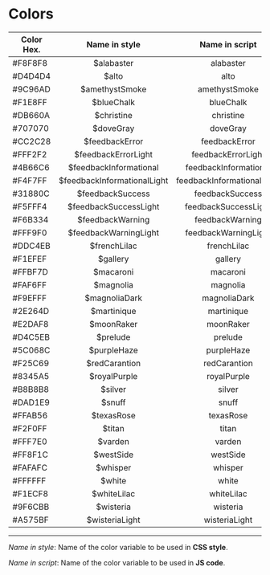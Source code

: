 <Meta title="Design Tokens/Colors" />

# Colors

| Color Hex. |          Name in style       |       Name in script       |
| ---------- |         :-------------:      |       :-------------:      |
|  #F8F8F8   |  $alabaster                  | alabaster                  |
|  #D4D4D4   |  $alto                       | alto                       |
|  #9C96AD   |  $amethystSmoke              | amethystSmoke              |
|  #F1E8FF   |  $blueChalk                  | blueChalk                  |
|  #DB660A   |  $christine                  | christine                  |
|  #707070   |  $doveGray                   | doveGray                   |
|  #CC2C28   |  $feedbackError              | feedbackError              |
|  #FFF2F2   |  $feedbackErrorLight         | feedbackErrorLight         |
|  #4B66C6   |  $feedbackInformational      | feedbackInformational      |
|  #F4F7FF   |  $feedbackInformationalLight | feedbackInformationalLight |
|  #31880C   |  $feedbackSuccess            | feedbackSuccess            |
|  #F5FFF4   |  $feedbackSuccessLight       | feedbackSuccessLight       |
|  #F6B334   |  $feedbackWarning            | feedbackWarning            |
|  #FFF9F0   |  $feedbackWarningLight       | feedbackWarningLight       | 
|  #DDC4EB   |  $frenchLilac                | frenchLilac                |
|  #F1EFEF   |  $gallery                    | gallery                    |
|  #FFBF7D   |  $macaroni                   | macaroni                   |
|  #FAF6FF   |  $magnolia                   | magnolia                   |
|  #F9EFFF   |  $magnoliaDark               | magnoliaDark               |
|  #2E264D   |  $martinique                 | martinique                 |
|  #E2DAF8   |  $moonRaker                  | moonRaker                  |
|  #D4C5EB   |  $prelude                    | prelude                    |
|  #5C068C   |  $purpleHaze                 | purpleHaze                 |
|  #F25C69   |  $redCarantion               | redCarantion               |
|  #8345A5   |  $royalPurple                | royalPurple                |
|  #B8B8B8   |  $silver                     | silver                     |
|  #DAD1E9   |  $snuff                      | snuff                      |
|  #FFAB56   |  $texasRose                  | texasRose                  |
|  #F2F0FF   |  $titan                      | titan                      |
|  #FFF7E0   |  $varden                     | varden                     |
|  #FF8F1C   |  $westSide                   | westSide                   |
|  #FAFAFC   |  $whisper                    | whisper                    |
|  #FFFFFF   |  $white                      | white                      |
|  #F1ECF8   |  $whiteLilac                 | whiteLilac                 |
|  #9F6CBB   |  $wisteria                   | wisteria                   |
|  #A575BF   |  $wisteriaLight              | wisteriaLight              |

---
*Name in style*: Name of the color variable to be used in **CSS style**. 

*Name in script*: Name of the color variable to be used in **JS code**.
